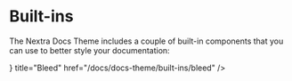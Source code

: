 # Built-ins


The Nextra Docs Theme includes a couple of built-in components that you can use
to better style your documentation:

<Cards>
  <Card
    icon={<CardsIcon />}
    title="Bleed"
    href="/docs/docs-theme/built-ins/bleed"
  />
</Cards>
